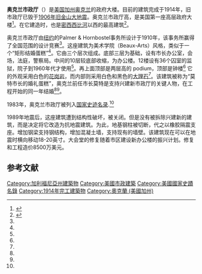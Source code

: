 {{Infobox Skyscraper
|building_name = 奥克兰市政厅
|image = [[File:Oakland_City_Hall.jpg|center]]
|previous_building=
|year_built = 1914年
|surpassed_by_building= 
|year_end= 
|year_highest= 
|location = 1 Frank H. Ogawa Plaza, [[奥克兰_(加州)|奥克兰]]
|antenna_spire0= {{convert|320|ft|m|abbr=on}}
|height_stories0= 14
{{Infobox nrhp
| embed = yes
| name =奥克兰市政厅
| nrhp_type =nrhp
| image = Oakland City Hall 1917.jpg
| caption =1917年的奥克兰市政厅
| location= [[奥克兰_(加州)|奥克兰]]
| lat_degrees = 37 | lat_minutes = 48 | lat_seconds = 19.12 | lat_direction = N
| long_degrees = 122 | long_minutes = 16 | long_seconds = 21.15 | long_direction = W
| area = 
| built =1914
| architect= Palmer & Hornbostel
| architecture= 美术学院风格
| added = 1983年9月15日
| governing_body = 地方
| refnum=83001170<ref name="nris">{{cite web|url=http://nrhp.focus.nps.gov/natregsearchresult.do?fullresult=true&recordid=0|title=Oakland City Hall|date=October 15, 2009|work=National Register of Historic Places|publisher=National Park Service|accessdate=2010-03-02|archive-date=2013-02-20|archive-url=https://web.archive.org/web/20130220204509/http://nrhp.focus.nps.gov/natregsearchresult.do?fullresult=true&recordid=0|dead-url=no}}</ref>
}}
|construction_period   = 1910–1914
}}

'''奥克兰市政厅'''（{{lang-en|'''Oakland City Hall'''}}）是[[美国|美国]][[加州|加州]][[奥克兰_(加州)|奥克兰]]的政府大楼。目前的建筑完成于1914年，旧市政厅已毁于[[1906年旧金山大地震|1906年旧金山大地震]]。奥克兰市政厅高{{convert|320|ft|m}}，是美国第一座高层政府大楼<ref name="civic">{{cite web|url=http://www.sfgate.com/cgi-bin/article.cgi?f=/e/a/1998/01/04/MAGAZINE2487.dtl|title=Oakland and San Francisco's civic structures reinvent urban centers|last=Fromm|first=Dorit|date=January 4, 1998|work=San Francisco Chronicle|accessdate=October 15, 2009}}</ref>。在它建造时，也是[[密西西比河|密西西比河]]以西的最高建筑<ref name="Loma Prieta">{{cite web|url=http://www.insidebayarea.com/oaklandtribune/localnews/ci_13560671|title=Oakland City Hall shines brighter after Loma Prieta earthquake|last=Burt|first=Cecily|date=October 15, 2009|work=Oakland Tribune|accessdate=October 15, 2009|archive-date=2016-03-03|archive-url=https://web.archive.org/web/20160303182255/http://www.insidebayarea.com/oaklandtribune/localnews/ci_13560671|dead-url=no}}</ref>。

奥克兰市政厅由[[纽约|纽约]]的Palmer & Hornbostel事务所设计于1910年，该事务所赢得了全国范围的设计竞赛<ref name="civic"/>。这座建筑为美术学院（Beaux-Arts）风格，类似于一个“矩形结婚蛋糕”<ref name="civic"/>。它由三个层次组成。底部三层为基础，设有市长办公室，会场，法庭，警察局。中间的10层较底部收缩，为办公楼。12楼设有36个囚室的监狱，院子到1960年代才使用<ref name="Loma Prieta"/>。再上面顶部是两层高的 podium，顶部是钟楼<ref name="civic"/> 它的外观采用白色的[[花岗岩|花岗岩]]，而内部则采用白色和黑色的[[大理石|大理石]]<ref name="Loma Prieta"/>。该建筑被称为“莫特市长的婚礼蛋糕”，奥克兰前任市长莫特是支持兴建新市政厅的关键人物，在工程开始的同一年结婚<ref name="civic"/><ref name="Loma Prieta"/>。 

1983年，奥克兰市政厅被列入[[国家史迹名录|国家史迹名录]].<ref name="Loma Prieta"/>

1989年地震后，这座建筑遭到结构性破坏，被关闭。但是没有被拆除兴建新的建筑，而是决定将它改造为抗地震建筑。为此，地基钢柱被切断，代之以橡胶隔震支座。增加钢梁支持钢结构，增加混凝土墙，支持现有的墙壁。该建筑现在可以在地震时横向移动18-20英寸。大会堂的修复随着市区建设新办公楼的振兴计划。修复和工程造价8500万美元。

==参考文献==
{{Reflist}}

[[Category:加利福尼亞州建築物|Category:加利福尼亞州建築物]]
[[Category:美國市政建築|Category:美國市政建築]]
[[Category:美國國家史蹟名錄|Category:美國國家史蹟名錄]]
[[Category:1914年完工建築物|Category:1914年完工建築物]]
[[Category:奧克蘭_(美國加州)|Category:奧克蘭 (美國加州)]]